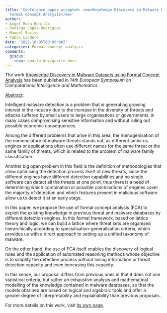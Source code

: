```yaml
---
title: 'Conference paper accepted: <em>Knowledge Discovery in Malware Datasets using
  Formal Concept Analysis</em>'
author:
- Angel Mora Bonilla
- Domingo López-Rodríguez
- Manuel Enciso
- Pablo Cordero
date: '2022-10-05T00:00:00Z'
categories: Formal concept analysis
comments:
  giscus:
    repo: quarto-dev/quarto-docs
---
```


The work <u>Knowledge Discovery in Malware Datasets using Formal Concept Analysis</u> has been published in <em><em>14th European Symposium on Computational Intelligence and Mathematics</em></em>.

<u>Abstract</u>:



Intelligent malware detection is a problem that is generating growing interest in the industry due to the increase in the diversity of threats and attacks suffered by small users to large organisations or governments, in many cases compromising sensitive information and without ruling out possible economic consequences.

Among the different problems that arise in this area, the homogenisation of the nomenclature of malware threats stands out, as different antivirus engines or applications often use different names for the same threat or the same family of threats, which is related to the problem of malware family classification. 

Another big open problem in this field is the definition of methodologies that allow optimising the detection process itself of new threats, since the different engines have different detection capabilities and no single software can detect all the threats at one point, thus there is a need of determining which combination or possible combinations of engines cover the majority of detection and which features present in malicious software allow us to detect it at an early stage.

In this paper, we propose the use of formal concept analysis (FCA) to exploit the existing knowledge in previous threat and malware databases by different detection engines. In this formal framework, based on lattice theory and logic, we can build a lattice where threat sets are organised hierarchically according to specialisation-generalisation criteria, which provides us with a direct approach to  setting up a unified taxonomy of malware.

On the other hand, the use of FCA itself enables the discovery of logical rules and the application of automated reasoning methods whose objective is to simplify the detection process without losing information or threat detection capacity and even increasing this capacity.

In this sense, our proposal differs from previous ones in that it does not use statistical criteria, but rather an exhaustive analysis and mathematical modelling of the knowledge contained in malware databases, so that the models obtained are based on logical and algebraic tools and offer a greater degree of interpretability and explainability than previous proposals.




For more details on this work, visit <a href='/publications/conferences/2022-escim'>its own page</a>.
